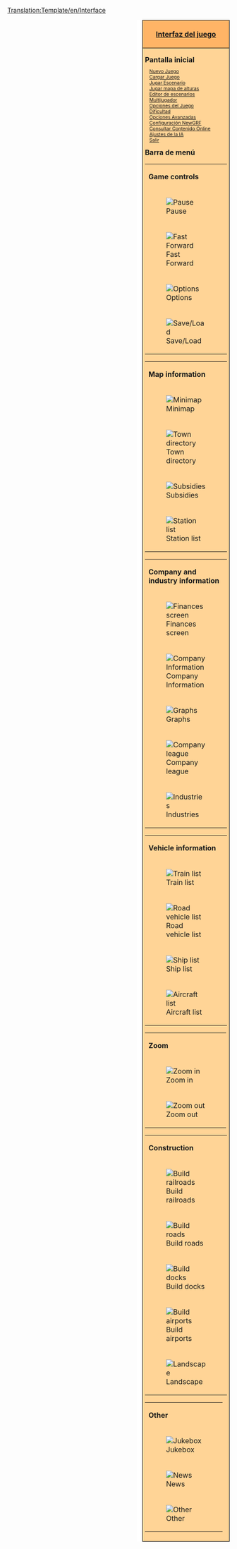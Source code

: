 <noinclude>[[Translation:Template/en/Interface]]</noinclude><noinclude></noinclude>
<div style="float:right; padding-left:12px; background:#ffffff;">
<div style="border:1px solid #000000; background:#ffb466; padding:5px; -moz-border-radius-topleft:5px; -moz-border-radius-topright:5px; font-size: 12pt;">
<center><strong><font size="3">[[es/Manual/Interfaz del juego|Interfaz del juego]]</font></strong></center>
</div>
<div style="border:1px solid black; border-top-width: 0px; background:#ffd496; padding:5px; -moz-border-radius-bottomleft:5px; -moz-border-radius-bottomright:8px; font-size: 8pt;">

<div style="width: 186px">
<font size="3">'''Pantalla inicial'''</font>
<div style="margin-left:10px;">
[[es/Manual/Nuevo Juego|Nuevo Juego]]<br />
[[es/Archive/Manual/Partidas salvadas|Cargar Juego]]<br />
[[es/Archive/Manual/Escenario|Jugar Escenario]]<br />
[[es/Manual/Mapa de alturas|Jugar mapa de alturas]]<br />
[[es/Manual/Editor de escenarios|Editor de escenarios]]<br />
[[es/Manual/Multijugador|Multijugador]]<br />
[[es/Manual/Opciones del Juego|Opciones del Juego]]<br />
[[es/Archive/Manual/Settings/Dificultad|Dificultad]]<br />
[[es/Archive/Manual/Settings/Opciones avanzadas|Opciones Avanzadas]]<br />
[[es/Manual/NewGRF|Configuración NewGRF]]<br />
[[es/Manual/Contenido online|Consultar Contenido Online]]<br />
[[es/Manual/Configuración IA|Ajustes de la IA]]<br />
[[es/Salir|Salir]]<br />
</div>
</div>

<div style="width: 186px">
<font size="3">'''Barra de menú'''</font><br />

{| style="background:#ffd496;"
|colspan=2| '''Game controls'''
|- valign="top"
|[[File:en/Pause button.png|Pause]]
|⇒ [[es/Pausar|Pausar]]
|- valign="top"
|[[File:en/Fast Forward button.png|Fast Forward]] 
|⇒ [[es/Avance rápido|Avance rápido]]
|- valign="top"
|[[File:en/Options button.png|Options]]
|⇒ [[en/Game options]] &middot; [[en/Archive/Manual/Settings/Difficulty]] &middot; [[en/Advanced settings]] &middot; [[en/Manual/AI settings]] &middot; [[en/NewGRF settings]] &middot; [[en/Manual/Transparency options]]
|- valign="top"
|[[File:en/Save Load button.png|Save/Load]]
|⇒ [[en/Save game]] &middot; [[en/Load game]] &middot; [[en/Abandon game]] &middot; [[en/Exit]]
|}
{| style="background:#ffd496;"
|colspan=2| '''Map information'''
|- valign="top"
|[[File:en/Minimap button.png|Minimap]]
|⇒ [[en/Map of world]] &middot; [[en/Extra viewport]] &middot; [[en/Sign list]]
|- valign="top"
|[[File:en/Town directory button.png|Town directory]]
|⇒ [[en/Town directory]]
|- valign="top"
|[[File:en/Subsidies button.png|Subsidies]]
|⇒ [[en/Manual/Subsidy]]
|- valign="top"
|[[File:en/Station list button.png|Station list]]
|⇒ [[en/Manual/Station list]]
|}
{| style="background:#ffd496;"
|colspan=2| '''Company and industry information'''
|- valign="top"
|[[File:en/Finances screen button.png|Finances screen]]
|⇒ [[en/Finances screen]]
|- valign="top"
|[[File:en/Company information button.png|Company Information]]
|⇒ [[en/Company information]]
|- valign="top"
|[[File:en/Graphs button.png|Graphs]]
|⇒ [[en/Operating profit graph]] &middot; [[en/Income graph]] &middot; [[en/Delivered cargo graph]] &middot; [[en/Performance history graph]] &middot; [[en/Company value graph]] &middot; [[en/Cargo payment rates]]
|- valign="top"
|[[File:en/Company league table button.png|Company league]]
|⇒ [[en/Company league table]] &middot; [[en/Detailed performance rating]]
|- valign="top"
|[[File:en/Industry button.png|Industries]]
|⇒ [[en/Industry directory]] &middot; [[en/Manual/Industries]]
|}
{| style="background:#ffd496;"
|colspan=2| '''Vehicle information'''
|- valign="top"
|[[File:en/Train Information button.png|Train list]]
|⇒ [[en/Trains list]]
|- valign="top"
|[[File:en/Road Vehicle Information button.png|Road vehicle list]]
|⇒ [[en/Road vehicles list]]
|- valign="top"
|[[File:en/Ship Information button.png|Ship list]]
|⇒ [[en/Ships list]]
|- valign="top"
|[[File:en/Aircraft Information button.png|Aircraft list]]
|⇒ [[en/Aircrafts list]]
|}
{| style="background:#ffd496;"
|colspan=2| '''Zoom'''
|- valign="top"
|[[File:en/Zoom in button.png|Zoom in]]
|⇒ [[en/Zoom|Zoom in]]
|- valign="top"
|[[File:en/Zoom out button.png|Zoom out]]
|⇒ [[en/Zoom|Zoom out]]
|}
{| style="background:#ffd496;"
|colspan=2| '''Construction'''
|- valign="top"
|[[File:en/Railroad build button.png|Build railroads]]
|⇒ [[en/Manual/Railway construction]] &middot; [[en/Electrified railway constructions]] &middot; [[en/Monorail construction]] &middot; [[en/Maglev construction]]
|- valign="top"
|[[File:en/Road build button.png|Build roads]]
|⇒ [[en/Manual/Roadway construction]] &middot; [[en/Tramway construction]]
|- valign="top"
|[[File:en/Dock build button.png|Build docks]]
|⇒ [[en/Manual/Waterway construction|Waterways construction]]
|- valign="top"
|[[File:en/Airport build button.png|Build airports]]
|⇒ [[en/Manual/Airport construction]]
|- valign="top"
|[[File:en/Landscaping button.png|Landscape]]
|⇒ [[en/Manual/Landscaping]] &middot; [[en/Plant trees]] &middot; [[en/Place sign]]
|}
{| style="background:#ffd496;"
|colspan=2| '''Other'''
|- valign="top"
|[[File:en/Sound Music button.png|Jukebox]]
|⇒ [[en/Sound/music]]
|- valign="top"
|[[File:en/News button.png|News]]
|⇒ [[en/Last message/news report]] &middot; [[en/Archive/Manual/Settings/Message settings]] &middot; [[en/Message history]]
|- valign="top"
|[[File:en/Other button.png|Other]]
|⇒ [[en/Manual/Land area information]] &middot; [[en/Toggle console]] &middot; [[en/AI debug]] &middot; [[en/Manual/Screenshot]] &middot; [[en/Zoomed in screenshot]] &middot; [[en/Whole map screenshot]] &middot; [[en/Manual/OpenTTD|About OpenTTD]]
|}
</div>
</div>
</div>